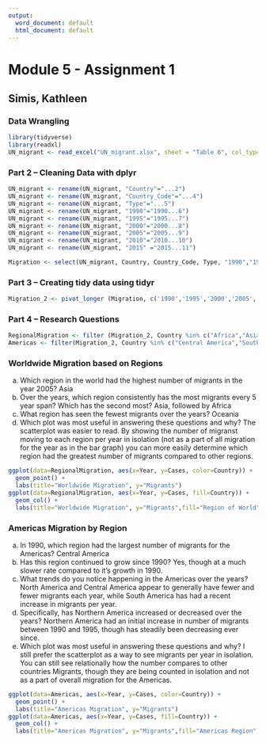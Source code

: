```yaml
---
output:
  word_document: default
  html_document: default
---
```

# Module 5 - Assignment 1

## Simis, Kathleen

### Data Wrangling 

```r
library(tidyverse)
library(readxl)
UN_migrant <- read_excel("UN_migrant.xlsx", sheet = "Table 6", col_types = c("numeric", "text", "text", "numeric", "text", "numeric", "numeric", "numeric", "numeric", "numeric", "numeric","text", "text","text","text","text","text","text", "text","text","text","text"), skip = 15)
```

### Part 2 – Cleaning Data with dplyr

```r
UN_migrant <- rename(UN_migrant, "Country"="...2")
UN_migrant <- rename(UN_migrant, "Country_Code"="...4")
UN_migrant <- rename(UN_migrant, "Type"="...5")
UN_migrant <- rename(UN_migrant, "1990"="1990...6")
UN_migrant <- rename(UN_migrant, "1995"="1995...7")
UN_migrant <- rename(UN_migrant, "2000"="2000...8")
UN_migrant <- rename(UN_migrant, "2005"="2005...9")
UN_migrant <- rename(UN_migrant, "2010"="2010...10")
UN_migrant <- rename(UN_migrant, "2015" ="2015...11")
```

```r
Migration <- select(UN_migrant, Country, Country_Code, Type, "1990","1995","2000","2005","2010","2015")
```

### Part 3 – Creating tidy data using tidyr

```r
Migration_2 <- pivot_longer (Migration, c('1990','1995','2000','2005','2010','2015'),names_to = "Year", values_to = "Cases")
```

### Part 4 – Research Questions

```r
RegionalMigration <- filter (Migration_2, Country %in% c("Africa","Asia","Europe","Oceania","Northern America","South America"))
Americas <- filter(Migration_2, Country %in% c("Central America","South America","Northern America"))
```

### Worldwide Migration based on Regions

a. Which region in the world had the highest number of migrants in the year 2005? Asia
b. Over the years, which region consistently has the most migrants every 5 year span? Which has the second most? Asia, followed by Africa
c. What region has seen the fewest migrants over the years? Oceania
d. Which plot was most useful in answering these questions and why? The scatterplot was easier to read. By showing the number of migranst moving to each region per year in isolation (not as a part of all migration for the year as in the bar graph) you can more easily determine which region had the greatest number of migrants compared to other regions.

```r
ggplot(data=RegionalMigration, aes(x=Year, y=Cases, color=Country)) +
  geom_point() +
  labs(title="Worldwide Migration", y="Migrants")
ggplot(data=RegionalMigration, aes(x=Year, y=Cases, fill=Country)) +
  geom_col() +
  labs(title="Worldwide Migration", y="Migrants",fill="Region of World")
```

### Americas Migration by Region

a. In 1990, which region had the largest number of migrants for the Americas? Central America
b. Has this region continued to grow since 1990? Yes, though at a much slower rate compared to it's growth in 1990. 
c. What trends do you notice happening in the Americas over the years? North America and Central America appear to generally have fewer and fewer migrants each year, while South America has had a recent increase in migrants per year. 
d. Specifically, has Northern America increased or decreased over the years? Northern America had an initial increase in number of migrants between 1990 and 1995, though has steadily been decreasing ever since. 
e. Which plot was most useful in answering these questions and why? I still prefer the scatterplot as a way to see migrants per year in isolation. You can still see relationally how the number compares to other countries Migrants, though they are being counted in isolation and not as a part of overall migration for the Americas. 

```r
ggplot(data=Americas, aes(x=Year, y=Cases, color=Country)) +
  geom_point() +
  labs(title="Americas Migration", y="Migrants")
ggplot(data=Americas, aes(x=Year, y=Cases, fill=Country)) +
  geom_col() +
  labs(title="Americas Migration", y="Migrants",fill="Americas Region")
```

